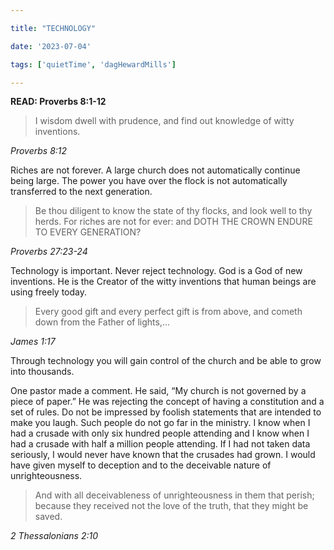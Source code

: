 ```yaml
---

title: "TECHNOLOGY"

date: '2023-07-04'

tags: ['quietTime', 'dagHewardMills']

---
```


**READ: Proverbs 8:1-12**

>I wisdom dwell with prudence, and find out knowledge of witty inventions. 

*Proverbs 8:12*

Riches are not forever. A large church does not automatically continue being large. The power you have over the flock is not automatically transferred to the next generation. 

>Be thou diligent to know the state of thy flocks, and look well to thy herds. For riches are not for ever: and DOTH THE CROWN ENDURE TO EVERY GENERATION? 

*Proverbs 27:23-24*

Technology is important. Never reject technology. God is a God of new inventions. He is the Creator of the witty inventions that human beings are using freely today. 

>Every good gift and every perfect gift is from above, and cometh down from the Father of lights,... 

*James 1:17*

Through technology you will gain control of the church and be able to grow into thousands. 

One pastor made a comment. He said, “My church is not governed by a piece of paper.” He was rejecting the concept of having a constitution and a set of rules. Do not be impressed by foolish statements that are intended to make you laugh. Such people do not go far in the ministry. I know when I had a crusade with only six hundred people attending and I know when I had a crusade with half a million people attending. If I had not taken data seriously, I would never have known that the crusades had grown. I would have given myself to deception and to the deceivable nature of unrighteousness. 

>And with all deceivableness of unrighteousness in them that perish; because they received not the love of the truth, that they might be saved. 

*2 Thessalonians 2:10*
